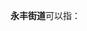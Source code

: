'''永丰街道'''可以指：
{{PRC admin/disambig|31/01/17/002/000|36/11/22/001/000|37/17/24/002/000|42/01/05/010/000|51/01/81/004/000}}
{{disambig|cat=四字乡级行政区划消歧义}}